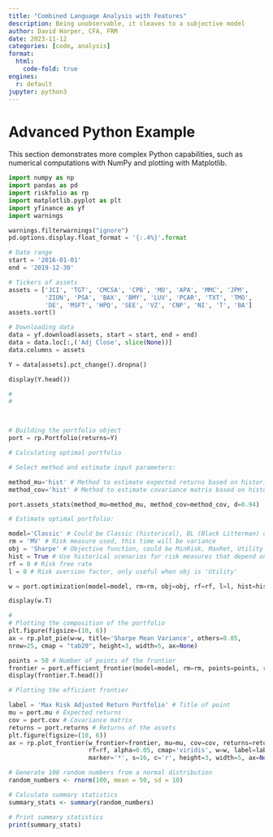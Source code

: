 ```yaml
---
title: "Combined Language Analysis with Features"
description: Being unobservable, it cleaves to a subjective model
author: David Harper, CFA, FRM
date: 2023-11-12
categories: [code, analysis]
format:
  html:
    code-fold: true
engines:
  r: default
jupyter: python3
---
```


# Advanced Python Example

This section demonstrates more complex Python capabilities, such as numerical computations with NumPy and plotting with Matplotlib.

```python

import numpy as np
import pandas as pd
import riskfolio as rp
import matplotlib.pyplot as plt
import yfinance as yf
import warnings

warnings.filterwarnings("ignore")
pd.options.display.float_format = '{:.4%}'.format

# Date range
start = '2016-01-01'
end = '2019-12-30'

# Tickers of assets
assets = ['JCI', 'TGT', 'CMCSA', 'CPB', 'MO', 'APA', 'MMC', 'JPM',
          'ZION', 'PSA', 'BAX', 'BMY', 'LUV', 'PCAR', 'TXT', 'TMO',
          'DE', 'MSFT', 'HPQ', 'SEE', 'VZ', 'CNP', 'NI', 'T', 'BA']
assets.sort()

# Downloading data
data = yf.download(assets, start = start, end = end)
data = data.loc[:,('Adj Close', slice(None))]
data.columns = assets

Y = data[assets].pct_change().dropna()

display(Y.head())

#
#



# Building the portfolio object
port = rp.Portfolio(returns=Y)

# Calculating optimal portfolio

# Select method and estimate input parameters:

method_mu='hist' # Method to estimate expected returns based on historical data.
method_cov='hist' # Method to estimate covariance matrix based on historical data.

port.assets_stats(method_mu=method_mu, method_cov=method_cov, d=0.94)

# Estimate optimal portfolio:

model='Classic' # Could be Classic (historical), BL (Black Litterman) or FM (Factor Model)
rm = 'MV' # Risk measure used, this time will be variance
obj = 'Sharpe' # Objective function, could be MinRisk, MaxRet, Utility or Sharpe
hist = True # Use historical scenarios for risk measures that depend on scenarios
rf = 0 # Risk free rate
l = 0 # Risk aversion factor, only useful when obj is 'Utility'

w = port.optimization(model=model, rm=rm, obj=obj, rf=rf, l=l, hist=hist)

display(w.T)

#
# Plotting the composition of the portfolio
plt.figure(figsize=(10, 6))
ax = rp.plot_pie(w=w, title='Sharpe Mean Variance', others=0.05, 
nrow=25, cmap = "tab20", height=3, width=5, ax=None)

points = 50 # Number of points of the frontier
frontier = port.efficient_frontier(model=model, rm=rm, points=points, rf=rf, hist=hist)
display(frontier.T.head())

# Plotting the efficient frontier

label = 'Max Risk Adjusted Return Portfolio' # Title of point
mu = port.mu # Expected returns
cov = port.cov # Covariance matrix
returns = port.returns # Returns of the assets
plt.figure(figsize=(10, 6))
ax = rp.plot_frontier(w_frontier=frontier, mu=mu, cov=cov, returns=returns, rm=rm,
                      rf=rf, alpha=0.05, cmap='viridis', w=w, label=label,
                      marker='*', s=16, c='r', height=3, width=5, ax=None)

```

```r

# Generate 100 random numbers from a normal distribution
random_numbers <- rnorm(100, mean = 50, sd = 10)

# Calculate summary statistics
summary_stats <- summary(random_numbers)

# Print summary statistics
print(summary_stats)


```
